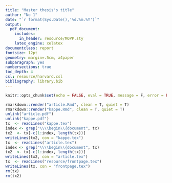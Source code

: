 ---
title: "Master thesis's title"
author: "No 1"
date: "`r format(Sys.Date(),'%d.%m.%Y')`"
output:
  pdf_document:
    includes:
      in_header: resource/MOPP.sty
    latex_engine: xelatex
documentclass: report
fontsize: 12pt
geometry: margin=.5cm, a4paper
subparagraph: yes
numbersections: true
toc_depth: 4
csl: resource/harvard.csl
bibliography: library.bib
---

```{r , include=FALSE}
knitr::opts_chunk$set(echo = FALSE, eval = TRUE, message = F, error = FALSE)
```
\Course{CODE}
<!-- If you want to write your MOPP in English, type on a new line \inEnglish -->
<!-- \inEnglish -->
<!-- If you want to have separate lists for figures and tables, type on a new line \FigureTableList -->
<!-- \FigureTableList -->


\partOne
\input{kappe.tex}


<!-- If you switch from Norwegian to English, type in the next line \articleInEcglish -->
<!-- \articleInEnglish -->

\partTwo
\input{article.tex}

<!-- \input{article2.tex} -->
```{r message=FALSE, warning=FALSE, include=FALSE, paged.print=FALSE}
rmarkdown::render("article.Rmd", clean = T, quiet = T)
rmarkdown::render("kappe.Rmd", clean = T, quiet = T)
unlink("article.pdf")
unlink("kappe.pdf")
tx  <- readLines("kappe.tex")
index <- grep("\\\\begin\\{document", tx)
tx2  <- tx[-c(1:index, length(tx))]
writeLines(tx2, con = "kappe.tex")
tx  <- readLines("article.tex")
index <- grep("\\\\begin\\{document", tx)
tx2  <- tx[-c(1:index, length(tx))]
writeLines(tx2, con = "article.tex")
tx  <- readLines("resource/frontpage.tex")
writeLines(tx, con = "frontpage.tex")
rm(tx)
rm(tx2)
```
